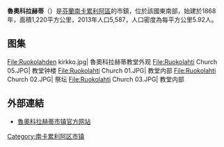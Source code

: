 '''魯奧科拉赫蒂'''（{{lang-fi|Ruokolahti}}）是[[芬蘭|芬蘭]][[南卡累利阿區|南卡累利阿區]]的市鎮，位於該國東南部，始建於1868年，面積1,220平方公里，2013年人口5,587，人口密度為每平方公里5.92人。

== 图集 ==
<gallery mode=packed heights=130px>
File:Ruokolahden kirkko.jpg| 魯奧科拉赫蒂教堂外观
File:Ruokolahti Church 05.JPG| 教堂钟楼
File:Ruokolahti Church 01.JPG| 教堂内部
File:Ruokolahti Church 02.JPG| 祭坛
File:Ruokolahti Church 03.JPG| 教堂内部
</gallery>

==外部連結==
{{commonscat|Ruokolahti}}
* [https://www.ruokolahti.fi/ 魯奧科拉赫蒂市镇官方网站] {{Wayback|url=https://www.ruokolahti.fi/ |date=20130605084508 }} {{fi}} {{en}} {{de}} {{ru}}

{{Finland-geo-stub}}
[[Category:南卡累利阿区市镇|Category:南卡累利阿区市镇]]